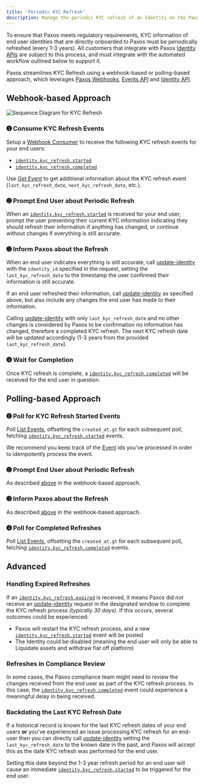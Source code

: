 ```yaml
---
title: 'Periodic KYC Refresh'
description: Manage the periodic KYC refresh of an Identity on the Paxos Platform in an automated, compliant way.
---
```




[create-identity]: /api-reference/endpoints/identity/create-identity
[update-identity]: /api-reference/endpoints/identity/update-identity
[get-identity]: /api-reference/endpoints/identity/get-identity
[webhooks]: /webhooks/quickstart
[reference]: /api-reference/events
[Support]: https://support.paxos.com
[events]: /api-reference/events
[consumer]: /webhooks/quickstart#consumer
[Get Event]: /api-reference/events/operation/GetEvent
[upload]: /api-reference/endpoints/identity-Documents/operation/DocumentUpload
[List Events]: /api-reference/events/list-events
[identity]: /api-reference/identity




To ensure that Paxos meets regulatory requirements, KYC information of end user identities that are directly onboarded
to Paxos must be periodically refreshed (every 1-3 years).
All customers that integrate with Paxos [Identity APIs][identity] are subject to this process, and must integrate with the automated workflow outlined below to support it.

Paxos streamlines KYC Refresh using a webhook-based or polling-based approach, which leverages [Paxos Webhooks][webhooks], [Events API][reference] and [Identity API][identity].

## Webhook-based Approach

![Sequence Diagram for KYC Refresh](/images/kycrefresh.png)

### ➊ Consume KYC Refresh Events

Setup a [Webhook Consumer][consumer] to receive the following KYC refresh events for your end users:

- [`identity.kyc_refresh.started`][events]
- [`identity.kyc_refresh.completed`][events]

<Tip>

Use [Get Event][Get Event] to get additional information about the KYC refresh event (`last_kyc_refresh_date`, `next_kyc_refresh_date`, etc.).

</Tip>

### ➋ Prompt End User about Periodic Refresh

When an [`identity.kyc_refresh.started`][events] is received for your end user, prompt the user presenting their current KYC information indicating they should refresh their information if anything has changed, or continue without changes if everything is still accurate.

### ➌ Inform Paxos about the Refresh

When an end user indicates everything is still accurate, call [update-identity] with the `identity_id` specified in the request, setting the `last_kyc_refresh_date` to the timestamp the user confirmed their information is still accurate.

If an end user refreshed their information, call [update-identity] as specified above, but also include any changes the end user has made to their information.

<Info>

Calling [update-identity] with only `last_kyc_refresh_date` and no other changes is considered by Paxos to be confirmation
no information has changed, therefore a completed KYC refresh.
The next KYC refresh date will be updated accordingly (1-3 years from the provided `last_kyc_refresh_date`).

</Info>

### ➍ Wait for Completion

Once KYC refresh is complete, a [`identity.kyc_refresh.completed`][events] will be received for the end user in question.

## Polling-based Approach

### ➊ Poll for KYC Refresh Started Events

Poll [List Events], offsetting the `created_at.gt` for each subsequent poll, fetching  [`identity.kyc_refresh.started`][events] events.

<Info>

We recommend you keep track of the [Event][events] ids you've processed in order to idempotently process the event.

</Info>

### ➋ Prompt End User about Periodic Refresh

As described [above](#-prompt-end-user-about-periodic-refresh) in the webhook-based approach.

### ➌ Inform Paxos about the Refresh

As described [above](#-inform-paxos-about-the-refresh) in the webhook-based approach.

### ➍ Poll for Completed Refreshes

Poll [List Events], offsetting the `created_at.gt` for each subsequent poll, fetching  [`identity.kyc_refresh.completed`][events] events.

## Advanced

### Handling Expired Refreshes

If an [`identity.kyc_refresh.expired`][events] is received, it means Paxos did not receive an [update-identity] request in the designated window to complete the KYC refresh process _(typically 30 days)_.
If this occurs, several outcomes could be experienced:

- Paxos will restart the KYC refresh process, and a new [`identity.kyc_refresh.started`][events] event will be posted
- The Identity could be disabled (meaning the end user will only be able to Liquidate assets and withdraw fiat off platform)

### Refreshes in Compliance Review

In some cases, the Paxos compliance team might need to review the changes received from the end user as part of the
KYC refresh process.
In this case, the [`identity.kyc_refresh.completed`][events] event could experience a meaningful delay in being received.

### Backdating the Last KYC Refresh Date

If a historical record is known for the last KYC refresh dates of your end users **or** you've experienced an issue processing KYC refresh for an end-user then you can directly call [update-identity] setting the `last_kyc_refresh_date` to the known date in the past, and Paxos will accept this as the date KYC refresh was performed for the end user.

<Warning>

Setting this date beyond the 1-3 year refresh period for an end user will cause an immediate [`identity.kyc_refresh.started`][events] to be triggered for the end user.

</Warning>
